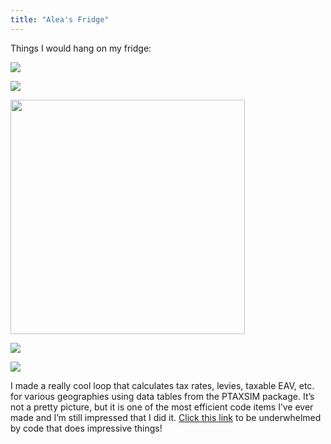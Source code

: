 ```yaml
---
title: "Alea's Fridge"
---
```


Things I would hang on my fridge:


:::{layout-ncol=2}

![](images/clipboard-3189661572.png)

![](images/clipboard-2721715046.png)

:::

![](images/Figure1-fiscalgap.png){width="375"}

![](images/bothgraphs.png)

![](images/Testing%20Sites.png)

I made a really cool loop that calculates tax rates, levies, taxable EAV, etc. for various geographies using data tables from the PTAXSIM package. It's not a pretty picture, but it is one of the most efficient code items I've ever made and I'm still impressed that I did it. [Click this link](https://github.com/AleaWM/CookCounty-PropertyTaxes/blob/main/ptax_pull_loop.R) to be underwhelmed by code that does impressive things!
